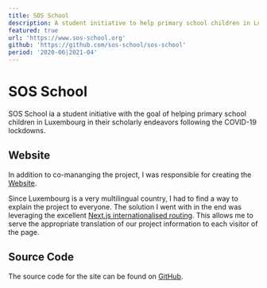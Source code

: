 ```yaml
---
title: SOS School
description: A student initiative to help primary school children in Luxembourg affected by COVID-19
featured: true
url: 'https://www.sos-school.org'
github: 'https://github.com/sos-school/sos-school'
period: '2020-06|2021-04'
---
```


# SOS School

SOS School ia a student initiative with the goal of helping primary school children in Luxembourg in their scholarly endeavors following the COVID-19 lockdowns.

## Website

In addition to co-mananging the project, I was responsible for creating the [Website](https://www.sos-school.org).

Since Luxembourg is a very multilingual country, I had to find a way to explain the project to everyone. The solution I went with in the end was leveraging the excellent [Next.js internationalised routing](https://nextjs.org/docs/advanced-features/i18n-routing). This allows me to serve the appropriate translation of our project information to each visitor of the page.

## Source Code

The source code for the site can be found on [GitHub](https://github.com/sos-school/sos-school).
